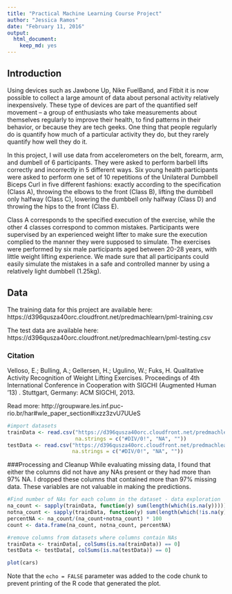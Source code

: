 ```yaml
---
title: "Practical Machine Learning Course Project"
author: "Jessica Ramos"
date: "February 11, 2016"
output: 
  html_document: 
    keep_md: yes
---
```


## Introduction

Using devices such as Jawbone Up, Nike FuelBand, and Fitbit it is now possible to collect a large amount of data about personal activity relatively inexpensively. These type of devices are part of the quantified self movement – a group of enthusiasts who take measurements about themselves regularly to improve their health, to find patterns in their behavior, or because they are tech geeks. One thing that people regularly do is quantify how much of a particular activity they do, but they rarely quantify how well they do it. 

In this project, I will use data from accelerometers on the belt, forearm, arm, and dumbell of 6 participants. They were asked to perform barbell lifts correctly and incorrectly in 5 different ways. Six young health participants were asked to perform one set of 10 repetitions of the Unilateral Dumbbell Biceps Curl in five different fashions: exactly according to the specification (Class A), throwing the elbows to the front (Class B), lifting the dumbbell only halfway (Class C), lowering the dumbbell only halfway (Class D) and throwing the hips to the front (Class E).

Class A corresponds to the specified execution of the exercise, while the other 4 classes correspond to common mistakes. Participants were supervised by an experienced weight lifter to make sure the execution complied to the manner they were supposed to simulate. The exercises were performed by six male participants aged between 20-28 years, with little weight lifting experience. We made sure that all participants could easily simulate the mistakes in a safe and controlled manner by using a relatively light dumbbell (1.25kg).

## Data
The training data for this project are available here:
    https://d396qusza40orc.cloudfront.net/predmachlearn/pml-training.csv

The test data are available here:
    https://d396qusza40orc.cloudfront.net/predmachlearn/pml-testing.csv

### Citation
Velloso, E.; Bulling, A.; Gellersen, H.; Ugulino, W.; Fuks, H. Qualitative Activity Recognition of Weight Lifting Exercises. Proceedings of 4th International Conference in Cooperation with SIGCHI (Augmented Human '13) . Stuttgart, Germany: ACM SIGCHI, 2013.

Read more: http://groupware.les.inf.puc-rio.br/har#wle_paper_section#ixzz3zvU7UUeS

```r
#import datasets
trainData <- read.csv("https://d396qusza40orc.cloudfront.net/predmachlearn/pml-training.csv",
                      na.strings = c("#DIV/0!", "NA", ""))
testData <- read.csv("https://d396qusza40orc.cloudfront.net/predmachlearn/pml-testing.csv",
                     na.strings = c("#DIV/0!", "NA", ""))
```

###Processing and Cleanup
While evaluating missing data, I found that either the columns did not have any NAs present or they had more than 97% NA.  I dropped these columns that contained more than 97% missing data.  These variables are not valuable in making the predictions.  

```r
#Find number of NAs for each column in the dataset - data exploration
na_count <- sapply(trainData, function(y) sum(length(which(is.na(y)))))
notna_count <- sapply(trainData, function(y) sum(length(which(!is.na(y)))))
percentNA <- na_count/(na_count+notna_count) * 100
count <- data.frame(na_count, notna_count, percentNA)
```

```r
#remove columns from datasets where columns contain NAs
trainData <- trainData[, colSums(is.na(trainData)) == 0]
testData <- testData[, colSums(is.na(testData)) == 0]

```


```r
plot(cars)
```

Note that the `echo = FALSE` parameter was added to the code chunk to prevent printing of the R code that generated the plot.
